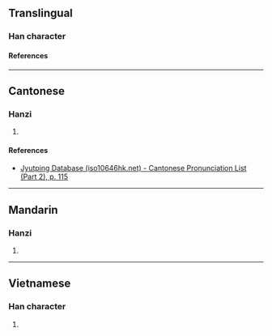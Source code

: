 {{character info}}
==Translingual==

===Han character===
{{Han char|rn=64|rad=手|as=08|sn=11|four=54081|canj=QTMC|ids=⿰扌其}}

====References====
{{Han ref|kx=0437.120|dkj=12254|dj=0787.020|hdz=31891.040|uh=6391}}

----

==Cantonese==

===Hanzi===
{{yue-hanzi|jyut=[[kei4]]|y=kei4}}

# {{rfdef|yue|sort=手08}}

====References====
* [http://www.iso10646hk.net/jp/document/download.jsp Jyutping Database (iso10646hk.net) - Cantonese Pronunciation List (Part 2), p. 115]

----

==Mandarin==

===Hanzi===
{{cmn-hanzi|pin=[[qí]] ([[qi2]])|wg=ch'i<sup>2</sup>}}

# {{rfdef|cmn|sort=手08}}

----

==Vietnamese==

===Han character===
{{vi-readings|rs=手08|reading=cài}}

# {{rfdef|vi|sort=手08}}